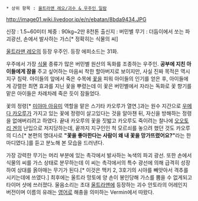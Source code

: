  * 상위 항목 : [[울트라맨 레오/괴수 & 우주인 일람]]

http://image01.wiki.livedoor.jp/e/n/ebatan/8bda9434.JPG

신장 : 1.5~60미터 
체중 : 90kg~2만 8천톤
출신지 : 버민별
무기 : 더듬이에서 쏘는 파괴광선, 손에서 발사하는 가스[* 정확히는 식물의 씨]

[[울트라맨 레오]]의 등장 우주인. 등장 에피소드는 31화. 

우주에서 가장 [[식물]] 종류가 많은 버민별 원산의 독화를 조종하는 우주인. '''공부에 지친 아이들에게 잠을''' 주고 싶어하는 마음씨 착한 할아버지로 보이지만, 사실 진짜 목적은 역시 지구 침략. 아이들의 앞에서 죽은 수목에 [[꽃]]을 피워 아이들의 인기를 얻은 후, 아이들에게 강렬한 최면 효과를 지닌 꽃을 뿌렸는데 이 꽃은 버민별에서 자라는 독화로 꽃 향기를 맡은 아이들은 차례차례 죽은 듯이 잠들었다.

꽃의 정령[* [[미야마 아유미]] 역할을 맡은 스기타 카오루가 열연.]과는 원수 지간으로 [[우메다 카오루]]가 가지고 있는 꽃에 정령이 살고있다는 것을 알아챈 뒤, 자신을 방해하는 정령을 없애버리려고 하였다. 끝내 카오루의 꽃을 짓밟고 카오루도 죽이려는 찰나에 [[오오토리 겐]]의 난입으로 저지당하는데, 끝까지 지구인인 척 모르쇠를 놓으려 했던 것도 카오루의 디스[* 본편의 명대사로 '''"꽃을 좋아한다는 사람이 왜 내 꽃을 망가뜨렸어요?"'''라는 한 마디였다.]를 듣고 분노해 본 모습을 드러낸다.

가장 강력한 무기는 머리 부분에 있는 촉각에서 발사하는 녹색의 파괴 광선. 또한 손에서 식물의 씨를 가스 상태로 분무하는데 이 씨는 촉각에서의 특수 광선에 의해 급격히 성장하여 상대를 옭아매는 무기가 된다.[* 이것은 맥키 2, 3호기의 시야를 빼앗아서 격추를 시키는데에 쓰였다.] 최후에는 울트라 망토에 양 손이 봉인당해 가스를 뿜을 수 없게되고 타이머 샷에 쓰러졌다. 울음소리는 초대 [[울트라맨]]에 등장하는 괴수 안토라의 어레인지 버전이며 이름의 유래는 [[영어]]로 해충을 의미하는 Vermin에서 따왔다.
